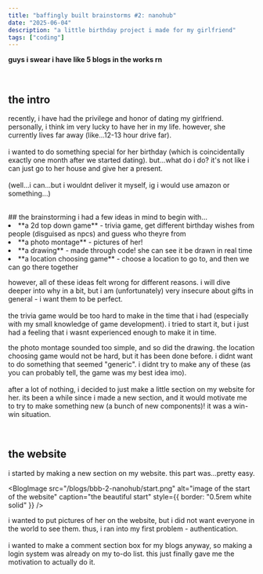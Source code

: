 ```yaml
---
title: "baffingly built brainstorms #2: nanohub"
date: "2025-06-04"
description: "a little birthday project i made for my girlfriend"
tags: ["coding"]
---
```


**guys i swear i have like 5 blogs in the works rn**

<br />

<BlogImage
src="/blogs/bbb-2-nanohub/drafts.png"
al="images of drafts"
caption="i swear guys"
/>


## the intro
recently, i have had the privilege and honor of dating my girlfriend. 
personally, i think im very lucky to have her in my life.
however, she currently lives far away (like...12-13 hour drive far). \
\
i wanted to do something special for her birthday (which is coincidentally exactly one month after we started dating).
but...what do i do? it's not like i can just go to her house and give her a present. \
\
(well...i can...but i wouldnt deliver it myself, ig i would use amazon or something...)

<br />
## the brainstorming
i had a few ideas in mind to begin with...

<BlogList>
<li>**a 2d top down game** - trivia game, get different birthday wishes from people (disguised as npcs) and guess who theyre from</li>
<li>**a photo montage** - pictures of her!</li>
<li>**a drawing** - made through code! she can see it be drawn in real time</li>
<li>**a location choosing game** - choose a location to go to, and then we can go there together</li>
</BlogList>

however, all of these ideas felt wrong for different reasons. i will dive deeper into why in a bit, but i am (unfortunately) very insecure about gifts in general - i want them to be perfect. \
\
the trivia game would be too hard to make in the time that i had (especially with my small knowledge of game development). i tried to start it, but i just had a feeling that i wasnt experienced enough to make it in time.

<BlogImage
src="/blogs/bbb-2-nanohub/godot.gif"
alt="gif of godot engine"
caption="after 2 days of godot development..."
/>

the photo montage sounded too simple, and so did the drawing. the location choosing game would not be hard, but it has been done before. i didnt want to do something that seemed "generic". i didnt 
try to make any of these (as you can probably tell, the game was my best idea imo). \
\
after a lot of nothing, i decided to just make a little section on my website for her. its been a while since i made a new section, and it would motivate me to try to make something new (a bunch of new components)!
it was a win-win situation. 

<br />

## the website
i started by making a new section on my website. this part was...pretty easy.

<BlogImage
src="/blogs/bbb-2-nanohub/start.png"
alt="image of the start of the website"
caption="the beautiful start"
style={{ border: "0.5rem white solid" }}
/>

i wanted to put pictures of her on the website, but i did not want everyone in the world to see them. thus, i ran into my first problem - authentication. \
\
i wanted to make a comment section box for my blogs anyway, so making a login system was already on my to-do list. this just finally gave me the motivation to actually do it.